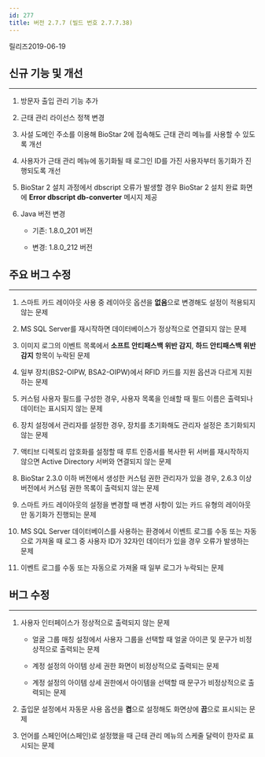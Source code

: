 ```yaml
---
id: 277
title: 버전 2.7.7 (빌드 번호 2.7.7.38)
---
```


릴리즈<Separator/>2019-06-19

## 신규 기능 및 개선

---

1. 방문자 출입 관리 기능 추가

1. 근태 관리 라이선스 정책 변경

1. 사설 도메인 주소를 이용해 BioStar 2에 접속해도 근태 관리 메뉴를 사용할 수 있도록 개선

1. 사용자가 근태 관리 메뉴에 동기화될 때 로그인 ID를 가진 사용자부터 동기화가 진행되도록 개선

1. BioStar 2 설치 과정에서 dbscript 오류가 발생할 경우 BioStar 2 설치 완료 화면에 **Error dbscript db-converter** 메시지 제공

1. Java 버전 변경

    * 기존: 1.8.0_201 버전

    * 변경: 1.8.0_212 버전

## 주요 버그 수정

---

1. 스마트 카드 레이아웃 사용 중 레이아웃 옵션을 **없음**으로 변경해도 설정이 적용되지 않는 문제

1. MS SQL Server를 재시작하면 데이터베이스가 정상적으로 연결되지 않는 문제

1. 이미지 로그의 이벤트 목록에서 **소프트 안티패스백 위반 감지**, **하드 안티패스백 위반 감지** 항목이 누락된 문제

1. 일부 장치(BS2-OIPW, BSA2-OIPW)에서 RFID 카드를 지원 옵션과 다르게 지원하는 문제

1. 커스텀 사용자 필드를 구성한 경우, 사용자 목록을 인쇄할 때 필드 이름은 출력되나 데이터는 표시되지 않는 문제

1. 장치 설정에서 관리자를 설정한 경우, 장치를 초기화해도 관리자 설정은 초기화되지 않는 문제

1. 액티브 디렉토리 암호화를 설정할 때 루트 인증서를 복사한 뒤 서버를 재시작하지 않으면 Active Directory 서버와 연결되지 않는 문제

1. BioStar 2.3.0 이하 버전에서 생성한 커스텀 권한 관리자가 있을 경우, 2.6.3 이상 버전에서 커스텀 권한 목록이 출력되지 않는 문제

1. 스마트 카드 레이아웃의 설정을 변경할 때 변경 사항이 있는 카드 유형의 레이아웃만 동기화가 진행되는 문제

1. MS SQL Server 데이터베이스를 사용하는 환경에서 이벤트 로그를 수동 또는 자동으로 가져올 때 로그 중 사용자 ID가 32자인 데이터가 있을 경우 오류가 발생하는 문제

1. 이벤트 로그를 수동 또는 자동으로 가져올 때 일부 로그가 누락되는 문제

## 버그 수정

---

1. 사용자 인터페이스가 정상적으로 출력되지 않는 문제

    * 얼굴 그룹 매칭 설정에서 사용자 그룹을 선택할 때 얼굴 아이콘 및 문구가 비정상적으로 출력되는 문제

    * 계정 설정의 아이템 상세 권한 화면이 비정상적으로 출력되는 문제

    * 계정 설정의 아이템 상세 권한에서 아이템을 선택할 때 문구가 비정상적으로 출력되는 문제

1. 출입문 설정에서 자동문 사용 옵션을 **켬**으로 설정해도 화면상에 **끔**으로 표시되는 문제

1. 언어를 스페인어(스페인)로 설정했을 때 근태 관리 메뉴의 스케줄 달력이 한자로 표시되는 문제